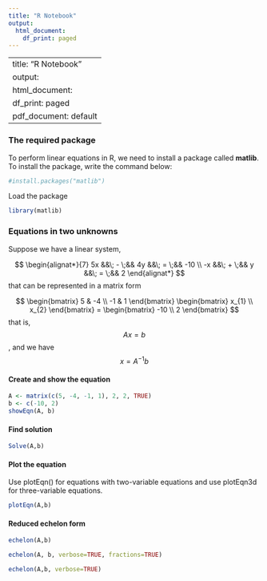 ```yaml
---
title: "R Notebook"
output:
  html_document:
    df_print: paged
---
```


---
title: "R Notebook"
output:
  html_document:
    df_print: paged
  pdf_document: default
---
### The required package
To perform linear equations in R, we need to install a package called **matlib**.
To install the package, write the command below:

```r
#install.packages("matlib")
```

Load the package
```r
library(matlib)
```


### Equations in two unknowns
Suppose we have a linear system,

$$
\begin{alignat*}{7}
5x &&\; - \;&& 4y             &&\; = \;&& -10  \\
-x &&\; + \;&& y             &&\; = \;&& 2 
\end{alignat*}
$$
that can be represented in a matrix form 

$$
\begin{bmatrix}
	5 & -4 \\
  -1 & 1
  \end{bmatrix}
    \begin{bmatrix}
	  x_{1} \\
    x_{2}
	\end{bmatrix}
	=
	\begin{bmatrix}
	-10 \\
	2 
	\end{bmatrix}
$$
that is, $$Ax=b$$, and we have $$ x = A^{-1}b$$

#### Create and show the equation
```r
A <- matrix(c(5, -4, -1, 1), 2, 2, TRUE)
b <- c(-10, 2)
showEqn(A, b)
```
#### Find solution
```r
Solve(A,b)
```                   


#### Plot the equation
Use plotEqn() for equations with two-variable equations and use plotEqn3d for three-variable equations.
```r
plotEqn(A,b)
```   


#### Reduced echelon form
```r
echelon(A,b)
```

```r
echelon(A, b, verbose=TRUE, fractions=TRUE)
```

```r
echelon(A,b, verbose=TRUE)
```


